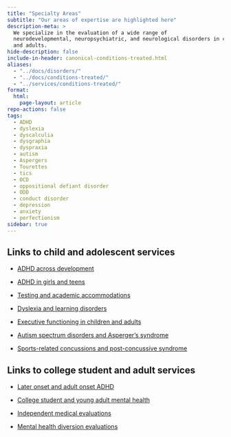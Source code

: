 ```yaml
---
title: "Specialty Areas"
subtitle: "Our areas of expertise are highlighted here"
description-meta: >
  We specialize in the evaluation of a wide range of
  neurodevelopmental, neuropsychiatric, and neurological disorders in children
  and adults.
hide-description: false
include-in-header: canonical-conditions-treated.html
aliases:
  - "../docs/disorders/"
  - "../docs/conditions-treated/"
  - "../services/conditions-treated/"
format:
  html:
    page-layout: article
repo-actions: false
tags:
  - ADHD
  - dyslexia
  - dyscalculia
  - dysgraphia
  - dyspraxia
  - autism
  - Aspergers
  - Tourettes
  - tics
  - OCD
  - oppositional defiant disorder
  - ODD
  - conduct disorder
  - depression
  - anxiety
  - perfectionism
sidebar: true
---
```


## Links to child and adolescent services

- [ADHD across development](/adhd/index.qmd)

- [ADHD in girls and teens](/adhd-in-girls/index.qmd)

- [Testing and academic accommodations](/testing-accommodations/index.qmd)

- [Dyslexia and learning disorders](/dyslexia/index.qmd)

- [Executive functioning in children and adults](/executive-function/index.qmd)

- [Autism spectrum disorders and Asperger's syndrome](/autism/index.qmd)

- [Sports-related concussions and post-concussive syndrome](/concussion/index.qmd)

## Links to college student and adult services

- [Later onset and adult onset ADHD](../adult-onset-adhd/index.qmd)

- [College student and young adult mental health](../emerging-adulthood/index.qmd)

- [Independent medical evaluations](../independent-medical-exam/index.qmd)

- [Mental health diversion evaluations](../mental-health-diversion/index.qmd)


<!-- ## Neuropsychiatric Disorders

### Mood Disorders

### Anxiety Disorders

### Obsessive-Compulsive Disorders

## Neurological Disorders

<!-- ### Traumatic Brain Injury -->

<!-- # 🚧 This Page is Under Construction 🚧

We're working hard to finish the development of this site. Our target launch
date is **Coming Soon**! -->